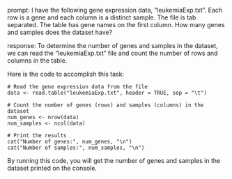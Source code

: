 prompt:
I have the following gene expression data, "leukemiaExp.txt". Each row is a gene and each column is a distinct sample. The file is tab separated. The table has gene names on the first column. How many genes and samples does the dataset have?

response:
To determine the number of genes and samples in the dataset, we can read the "leukemiaExp.txt" file and count the number of rows and columns in the table.

Here is the code to accomplish this task:

```
# Read the gene expression data from the file
data <- read.table("leukemiaExp.txt", header = TRUE, sep = "\t")

# Count the number of genes (rows) and samples (columns) in the dataset
num_genes <- nrow(data)
num_samples <- ncol(data)

# Print the results
cat("Number of genes:", num_genes, "\n")
cat("Number of samples:", num_samples, "\n")
```

By running this code, you will get the number of genes and samples in the dataset printed on the console.
